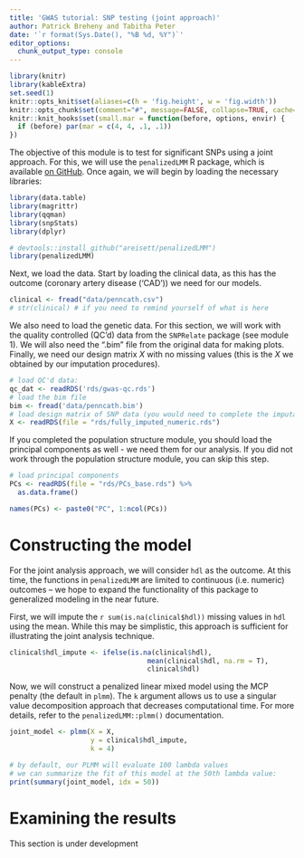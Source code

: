 ```yaml
---
title: 'GWAS tutorial: SNP testing (joint approach)'
author: Patrick Breheny and Tabitha Peter 
date: '`r format(Sys.Date(), "%B %d, %Y")`'
editor_options: 
  chunk_output_type: console
---
```


```r
library(knitr)
library(kableExtra)
set.seed(1)
knitr::opts_knit$set(aliases=c(h = 'fig.height', w = 'fig.width'))
knitr::opts_chunk$set(comment="#", message=FALSE, collapse=TRUE, cache=FALSE, tidy=FALSE, fig.align="center")
knitr::knit_hooks$set(small.mar = function(before, options, envir) {
  if (before) par(mar = c(4, 4, .1, .1))
})
```

The objective of this module is to test for significant SNPs using a joint approach. For this, we will use the `penalizedLMM` R package, which is available [on GitHub](https://github.com/areisett/penalizedLMM). Once again, we will begin by loading the necessary libraries: 

```r
library(data.table)
library(magrittr)
library(qqman)
library(snpStats)
library(dplyr)

# devtools::install_github("areisett/penalizedLMM")
library(penalizedLMM)
```

Next, we load the data. Start by loading the clinical data, as this has the outcome (coronary artery disease ('CAD')) we need for our models. 

```r
clinical <- fread("data/penncath.csv")
# str(clinical) # if you need to remind yourself of what is here
```

We also need to load the genetic data. For this section, we will work with the quality controlled (QC'd) data from the `SNPRelate` package (see module 1). We will also need the ".bim" file from the original data for making plots. Finally, we need our design matrix $X$ with no missing values (this is the $X$ we obtained by our imputation procedures). 
  
```r
# load QC'd data:
qc_dat <- readRDS('rds/gwas-qc.rds')
# load the bim file
bim <- fread('data/penncath.bim')
# load design matrix of SNP data (you would need to complete the imputation module first)
X <- readRDS(file = "rds/fully_imputed_numeric.rds")
```



If you completed the population structure module, you should load the principal components as well - we need them for our analysis. If you did not work through the population structure module, you can skip this step.  

```r
# load principal components 
PCs <- readRDS(file = "rds/PCs_base.rds") %>%
  as.data.frame()

names(PCs) <- paste0("PC", 1:ncol(PCs))

```


# Constructing the model 

For the joint analysis approach, we will consider `hdl` as the outcome. At this time, the functions in `penalizedLMM` are limited to continuous (i.e. numeric) outcomes -- we hope to expand the functionality of this package to generalized modeling in the near future. 

First, we will impute the `r sum(is.na(clinical$hdl))` missing values in `hdl` using the mean. While this may be simplistic, this approach is sufficient for illustrating the joint analysis technique. 


```r
clinical$hdl_impute <- ifelse(is.na(clinical$hdl),
                                  mean(clinical$hdl, na.rm = T),
                                  clinical$hdl)
```


Now, we will construct a penalized linear mixed model using the MCP penalty (the default in `plmm`). The `k` argument allows us to use a singular value decomposition approach that decreases computational time. For more details, refer to the `penalizedLMM::plmm()` documentation.

```r
joint_model <- plmm(X = X,
                    y = clinical$hdl_impute,
                    k = 4)

# by default, our PLMM will evaluate 100 lambda values
# we can summarize the fit of this model at the 50th lambda value:
print(summary(joint_model, idx = 50))

```



# Examining the results 

This section is under development




